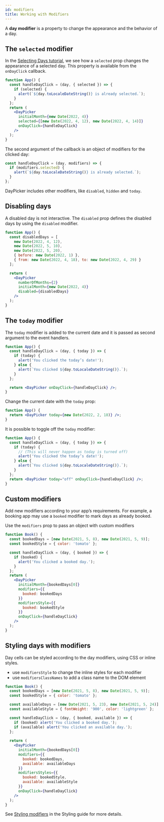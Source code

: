 ```yaml
---
id: modifiers
title: Working with Modifiers
---
```


A **day modifier** is a property to change the appearance and the behavior of a
day.

## The `selected` modifier

In the [Selecting Days tutorial](selecting-days), we see how a `selected` prop
changes the appearance of a selected day. This property is available from the
`onDayClick` callback.

```jsx {2,3,10} showOutput
function App() {
  const handleDayClick = (day, { selected }) => {
    if (selected) {
      alert(`${day.toLocaleDateString()} is already selected.`);
    }
  };
  return (
    <DayPicker
      initialMonth={new Date(2022, 4)}
      selected={[new Date(2022, 4, 12), new Date(2022, 4, 14)]}
      onDayClick={handleDayClick}
    />
  );
}
```

The second argument of the callback is an object of modifiers for the clicked
day:

```jsx
const handleDayClick = (day, modifiers) => {
  if (modifiers.selected) {
    alert(`${day.toLocaleDateString()} is already selected.`);
  }
};
```

DayPicker includes other modifiers, like `disabled`, `hidden` and `today`.

## Disabling days

A disabled day is not interactive. The `disabled` prop defines the disabled days
by using the `disabled` modifier.

```jsx {7-13} showOutput open=no
function App() {
  const disabledDays = [
    new Date(2022, 4, 12),
    new Date(2022, 5, 10),
    new Date(2022, 5, 20),
    { before: new Date(2022, 1) },
    { from: new Date(2022, 4, 18), to: new Date(2022, 4, 29) }
  ];

  return (
    <DayPicker
      numberOfMonths={2}
      initialMonth={new Date(2022, 4)}
      disabled={disabledDays}
    />
  );
}
```

## The `today` modifier

The `today` modifier is added to the current date and it is passed as second
argument to the event handlers.

```jsx showOutput open=no
function App() {
  const handleDayClick = (day, { today }) => {
    if (today) {
      alert('You clicked the today’s date!');
    } else {
      alert(`You clicked ${day.toLocaleDateString()}.`);
    }
  };

  return <DayPicker onDayClick={handleDayClick} />;
}
```

Change the current date with the `today` prop:

```jsx showOutput open=no
function App() {
  return <DayPicker today={new Date(2022, 2, 18)} />;
}
```

It is possible to toggle off the `today` modifier:

```jsx showOutput open=no
function App() {
  const handleDayClick = (day, { today }) => {
    if (today) {
      // (This will never happen as today is turned off)
      alert('You clicked the today’s date!');
    } else {
      alert(`You clicked ${day.toLocaleDateString()}.`);
    }
  };
  return <DayPicker today="off" onDayClick={handleDayClick} />;
}
```

## Custom modifiers

Add new modifiers according to your app’s requirements. For example, a booking
app may use a `booked` modifier to mark days as already booked.

Use the `modifiers` prop to pass an object with custom modifiers

```jsx showOutput open=no
function Book() {
  const bookedDays = [new Date(2021, 5, 8), new Date(2021, 5, 9)];
  const bookedStyle = { color: 'tomato' };

  const handleDayClick = (day, { booked }) => {
    if (booked) {
      alert('You clicked a booked day.');
    }
  };
  return (
    <DayPicker
      initialMonth={bookedDays[0]}
      modifiers={{
        booked: bookedDays
      }}
      modifiersStyle={{
        booked: bookedStyle
      }}
      onDayClick={handleDayClick}
    />
  );
}
```

## Styling days with modifiers

Day cells can be styled according to the day modifiers, using CSS or inline
styles.

- use `modifiersStyle` to change the inline styles for each modifier
- use `modifiersClassNames` to add a class name to the DOM element

```jsx showOutput open=no
function Book() {
  const bookedDays = [new Date(2021, 5, 8), new Date(2021, 5, 9)];
  const bookedStyle = { color: 'tomato' };

  const availableDays = [new Date(2021, 5, 23), new Date(2021, 5, 24)];
  const availableStyle = { fontWeight: '900', color: 'lightgreen' };

  const handleDayClick = (day, { booked, available }) => {
    if (booked) alert('You clicked a booked day.');
    if (available) alert('You clicked an available day.');
  };
  
  return (
    <DayPicker
      initialMonth={bookedDays[0]}
      modifiers={{
        booked: bookedDays,
        available: availableDays
      }}
      modifiersStyles={{
        booked: bookedStyle,
        available: availableStyle
      }}
      onDayClick={handleDayClick}
    />
  );
}
```

See [Styling modifiers](../guides/styling#styling-modifiers) in the
Styling guide for more details.
